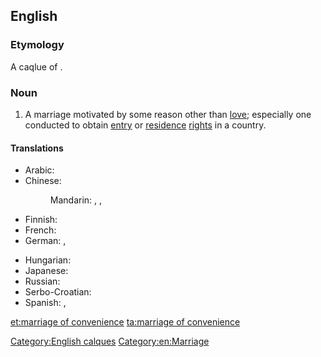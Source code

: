 ==English==

===Etymology===
A caqlue of {{etyl|fr|-}} {{m|fr|mariage de convenance}}.

===Noun===
{{en-noun|head=[[marriage]] of [[convenience]]|marriages of convenience}}

# A marriage motivated by some reason other than [[love]]; especially one conducted to obtain [[entry]] or [[residence]] [[right]]s in a country.

====Translations====
{{trans-top|marriage motivated by some reason other than love}}
* Arabic: {{t|ar|زواج مصلحة |m}}
* Chinese:
*: Mandarin: {{t|cmn|權宜婚姻|sc=Hani}}, {{t|cmn|权宜婚姻|tr=quányí hūnyīn|sc=Hani}}, {{t|cmn|政治婚姻|tr=zhèngzhì hūnyīn|sc=Hani}}
* Finnish: {{t|fi|mukavuusavioliitto}}
* French: {{t+|fr|mariage de convenance|m}}
* German: {{t|de|Vernunftehe|f}}, {{t|de|Konvenienzehe|f}}
{{trans-mid}}
* Hungarian: {{t+|hu|érdekházasság}}
* Japanese: {{t|ja|政略結婚|tr=せいりゃくけっこん, seiryaku kekkon|sc=Jpan}}
* Russian: {{t|ru|брак по расчёту|m}}
* Serbo-Croatian: {{t|sh|брак из користи|m|tr=brak iz koristi}}
* Spanish: {{t|es|matrimonio de conveniencia|m}}, {{t|es|matrimonio por amor|m}}
{{trans-bottom}}

[[Category:English calques]]
[[Category:en:Marriage]]

[[et:marriage of convenience]]
[[ta:marriage of convenience]]
